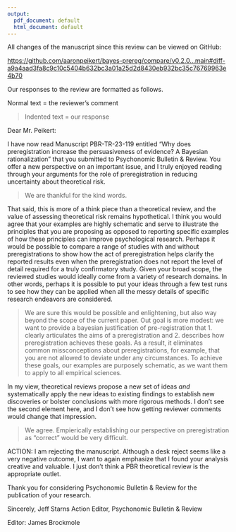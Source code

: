 ```yaml
---
output:
  pdf_document: default
  html_document: default
---
```


All changes of the manuscript since this review can be viewed on GitHub:

<https://github.com/aaronpeikert/bayes-prereg/compare/v0.2.0...main#diff-a9a4aad3fa8c9c10c5404b632bc3a01a25d2d8430eb932bc35c76769963e4b70>

Our responses to the review are formatted as follows.

Normal text = the reviewer's comment

> Indented text = our response

Dear Mr. Peikert:

I have now read Manuscript PBR-TR-23-119 entitled "Why does preregistration increase the persuasiveness of evidence? A Bayesian rationalization" that you submitted to Psychonomic Bulletin & Review.
You offer a new perspective on an important issue, and I truly enjoyed reading through your arguments for the role of preregistration in reducing uncertainty about theoretical risk.

> We are thankful for the kind words.

That said, this is more of a think piece than a theoretical review, and the value of assessing theoretical risk remains hypothetical.
I think you would agree that your examples are highly schematic and serve to illustrate the principles that you are proposing as opposed to reporting specific examples of how these principles can improve psychological research.
Perhaps it would be possible to compare a range of studies with and without preregistrations to show how the act of preregistration helps clarify the reported results even when the preregistration does not report the level of detail required for a truly confirmatory study.
Given your broad scope, the reviewed studies would ideally come from a variety of research domains.
In other words, perhaps it is possible to put your ideas through a few test runs to see how they can be applied when all the messy details of specific research endeavors are considered.

> We are sure this would be possible and enlightening, but also way beyond the scope of the current paper.
> Out goal is more modest: we want to provide a bayesian justification of pre-registration that 1. clearly articulates the aims of a preregistration and 2. describes how preregistration achieves these goals.
> As a result, it eliminates common missconceptions about preregistrations, for example, that you are not allowed to deviate under any circumstances.
> To achieve these goals, our examples are purposely schematic, as we want them to apply to all empirical sciences.

In my view, theoretical reviews propose a new set of ideas *and* systematically apply the new ideas to existing findings to establish new discoveries or bolster conclusions with more rigorous methods.
I don’t see the second element here, and I don’t see how getting reviewer comments would change that impression.

> We agree. Empierically establishing our perspective on preregistration as "correct" would be very difficult.

ACTION: I am rejecting the manuscript.
Although a desk reject seems like a very negative outcome, I want to again emphasize that I found your analysis creative and valuable.
I just don’t think a PBR theoretical review is the appropriate outlet.

Thank you for considering Psychonomic Bulletin & Review for the publication of your research.

Sincerely, Jeff Starns Action Editor, Psychonomic Bulletin & Review

Editor: James Brockmole
